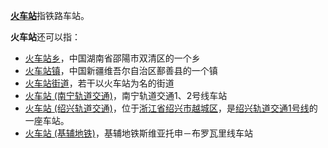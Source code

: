 '''[[火车站|火车站]]'''指铁路车站。

'''火车站'''还可以指：
*[[火车站乡|火车站乡]]，中国湖南省邵陽市双清区的一个乡
*[[火车站镇|火车站镇]]，中国新疆维吾尔自治区鄯善县的一个镇
*[[火车站街道|火车站街道]]，若干以火车站为名的街道
*[[火车站_(南宁轨道交通)|火车站 (南宁轨道交通)]]，南宁轨道交通1、2号线车站
*[[火车站_(绍兴轨道交通)|火车站 (绍兴轨道交通)]]，位于[[浙江省|浙江省]][[绍兴市|绍兴市]][[越城区|越城区]]，是[[绍兴轨道交通|绍兴轨道交通]][[绍兴轨道交通1号线|1号线]]的一座车站。
*[[火车站_(基辅地铁)|火车站 (基辅地铁)]]，基辅地铁斯维亚托申－布罗瓦里线车站

{{Disambig|Cat=三字消歧义}}